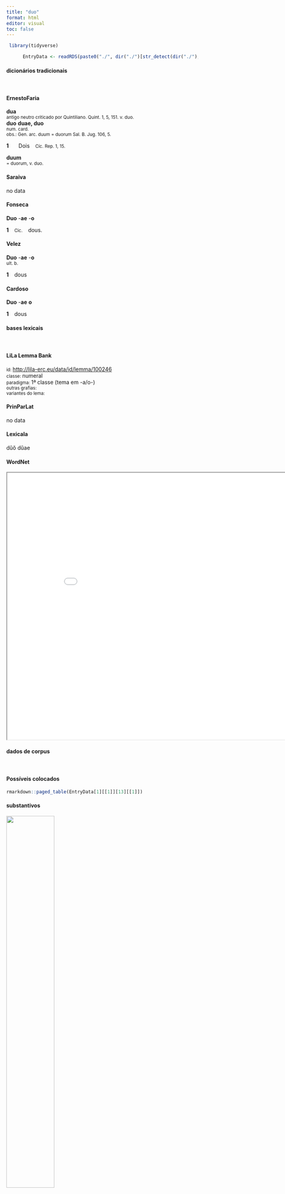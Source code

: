 ```yaml
---
title: "duo"
format: html
editor: visual
toc: false
---
```



```r
 library(tidyverse) 

      EntryData <- readRDS(paste0("./", dir("./")[str_detect(dir("./"), "_xx100-117-111xx_.rds")]))

```


#### dicionários tradicionais

&emsp;




::: panel-tabset

#### ErnestoFaria

<b>dua</b> <br> <small>antigo neutro criticado por Quintiliano. Quint. 1, 5, 151. v. duo.</small> <br> <small></small> 
 <b>duo</b> <b>duae, duo</b> <br> <small>num. card.</small> <br> <small>obs.: Gen. arc. duum = duorum Sal. B. Jug. 106, 5.</small>   <p> <b>1</b> &ensp; <small></small> &ensp; Dois &ensp; <small>Cíc. Rep. 1, 15.</small> </p> 
 <b>duum</b> <br> <small>= duorum, v. duo.</small> <br> <small></small>




#### Saraiva

no data




#### Fonseca

<b>Duo</b> -<b>ae</b> -<b>o</b>   <p> <b>1</b> &ensp; <small>Cic.</small> &ensp; dous. </p>




#### Velez

<b>Duo</b> -<b>ae</b> -<b>o</b> <br> <small>ult. b.</small>   <p> <b>1</b> &ensp; dous </p>




#### Cardoso

<b>Duo</b> -<b>ae</b> <b>o</b>   <p> <b>1</b> &ensp; dous </p>


:::



#### bases lexicais

&emsp;






::: panel-tabset

#### LiLa Lemma Bank

<small> id: </small> <a href=' http://lila-erc.eu/data/id/lemma/100246 ' target="_blank"> http://lila-erc.eu/data/id/lemma/100246 </a> <br>
<small> classe: </small> numeral    <br>
<small> paradigma: </small> 1ª classe (tema em -a/o-) <br>
<small> outras grafias: </small>  <br>
<small> variantes do lema: </small>  <br>





#### PrinParLat

no data




#### Lexicala

dŭŏ 
 dŭae




#### WordNet

<iframe width='900' height='700' src='Media/Tree__xx100-117-111xx__sem_type_lexemes_pt.html'>

</iframe>


:::



#### dados de corpus

&emsp;




::: panel-tabset

#### Possíveis colocados

```r

rmarkdown::paged_table(EntryData[1][[1]][13][[1]])

```


#### substantivos

![](./Media/wordcloud__xx100-117-111xx__BY_collocate_scoreSUBST.webp){width=50% fig-alt='This chart plots collocate by scoreSUBST, for the headword duo here are all the values plotted: collocate: legio; scoreSUBST: 3. collocate: mille; scoreSUBST: 0. collocate: consul; scoreSUBST: 2. collocate: piscis; scoreSUBST: 2. collocate: cohors; scoreSUBST: 2. collocate: praeterea; scoreSUBST: 0. collocate: inter; scoreSUBST: 0. collocate: rex; scoreSUBST: 2. collocate: castra; scoreSUBST: 2. collocate: urbs; scoreSUBST: 2. collocate: pars; scoreSUBST: 2. collocate: aut; scoreSUBST: 0. collocate: hic; scoreSUBST: 0. collocate: cum; scoreSUBST: 0'}




#### adjetivos

![](./Media/wordcloud__xx100-117-111xx__BY_collocate_scoreADJ.webp){width=50% fig-alt='This chart plots collocate by scoreADJ, for the headword duo here are all the values plotted: collocate: legio; scoreADJ: 0. collocate: mille; scoreADJ: 0. collocate: consul; scoreADJ: 0. collocate: piscis; scoreADJ: 0. collocate: cohors; scoreADJ: 0. collocate: praeterea; scoreADJ: 0. collocate: inter; scoreADJ: 0. collocate: rex; scoreADJ: 0. collocate: castra; scoreADJ: 0. collocate: urbs; scoreADJ: 0. collocate: pars; scoreADJ: 0. collocate: aut; scoreADJ: 0. collocate: hic; scoreADJ: 0. collocate: cum; scoreADJ: 0'}




#### verbos

![](./Media/wordcloud__xx100-117-111xx__BY_collocate_scoreVERBO.webp){width=50% fig-alt='This chart plots collocate by scoreVERBO, for the headword duo here are all the values plotted: collocate: legio; scoreVERBO: 0. collocate: mille; scoreVERBO: 0. collocate: consul; scoreVERBO: 0. collocate: piscis; scoreVERBO: 0. collocate: cohors; scoreVERBO: 0. collocate: praeterea; scoreVERBO: 0. collocate: inter; scoreVERBO: 0. collocate: rex; scoreVERBO: 0. collocate: castra; scoreVERBO: 0. collocate: urbs; scoreVERBO: 0. collocate: pars; scoreVERBO: 0. collocate: aut; scoreVERBO: 0. collocate: hic; scoreVERBO: 0. collocate: cum; scoreVERBO: 0'}




#### advérbios

![](./Media/wordcloud__xx100-117-111xx__BY_collocate_scoreADV.webp){width=50% fig-alt='This chart plots collocate by scoreADV, for the headword duo here are all the values plotted: collocate: legio; scoreADV: 0. collocate: mille; scoreADV: 0. collocate: consul; scoreADV: 0. collocate: piscis; scoreADV: 0. collocate: cohors; scoreADV: 0. collocate: praeterea; scoreADV: 2. collocate: inter; scoreADV: 0. collocate: rex; scoreADV: 0. collocate: castra; scoreADV: 0. collocate: urbs; scoreADV: 0. collocate: pars; scoreADV: 0. collocate: aut; scoreADV: 0. collocate: hic; scoreADV: 0. collocate: cum; scoreADV: 0'}




#### preposições e conjunções

![](./Media/wordcloud__xx100-117-111xx__BY_collocate_scoreFUNC.webp){width=50% fig-alt='This chart plots collocate by scoreFUNC, for the headword duo here are all the values plotted: collocate: legio; scoreFUNC: 0. collocate: mille; scoreFUNC: 0. collocate: consul; scoreFUNC: 0. collocate: piscis; scoreFUNC: 0. collocate: cohors; scoreFUNC: 0. collocate: praeterea; scoreFUNC: 0. collocate: inter; scoreFUNC: 20. collocate: rex; scoreFUNC: 0. collocate: castra; scoreFUNC: 0. collocate: urbs; scoreFUNC: 0. collocate: pars; scoreFUNC: 0. collocate: aut; scoreFUNC: 0. collocate: hic; scoreFUNC: 0. collocate: cum; scoreFUNC: 10'}


:::



::: panel-tabset

#### ExemplosTraduzidos

<p> quinque et <b>duos</b> pisces <br> <small> Vulg.Marc.6.38 <br> Cinco e dois peixes. <small> [JDD, de outra edição] </small> </small> </p>
; <p> et <b>duos</b> pisces divisit omnibus <br> <small> Vulg.Marc.6.41 <br> e repartiu os dois peixes entre todos. <small> [JDD] </small> </small> </p>
; <p> cum habeat <b>duo</b> facilis nihil difficilius <br> <small> Cic.Att.4.16.4 <br> embora ele tenha duas pessoas bem dispostas, não há nada mais difícil. <small> [JDD] </small> </small> </p>
; <p> interim proelio equestri inter <b>duas</b> acies contendebatur <br> <small> Caes.Gal.2.9.2 <br> Nesse ínterim, travava-se, em batalha equestre, um combate entre as duas linhas. <small> [JDD] </small> </small> </p>
; <p> si locare voluisses <b>duobus</b> his muneribus liber esses <br> <small> Cic.Att.4.4A.2 <br> Se tivesses querido alugá-los, com estes dois espetáculos terias amortizado a dívida. <small> [JDD, de outra edição] </small> </small> </p>
; <p> sunt praeterea <b>duae</b> breves quasi ἀποσπασμάτια legis agrariae <br> <small> Cic.Att.2.1.3 <br> Além desses, há dois curtos, como que fragmentos da lei agrária. <small> [JDD] </small> </small> </p>
; <p> an quia non condemnaui sententia mea <b>duo</b> consules sum reprehendendus <br> <small> Cic.Dom.9 <br> 9 Por acaso devo ser repreendido porque não condenei com meu parecer os dois cônsules? <small> [JDD] </small> </small> </p>
; <p> exercitus hostium <b>duo</b> unus ab urbe alter a Gallia obstant <br> <small> Sal.Cat.58.6 <br> Dois exércitos dos inimigos, um do lado da cidade, o outro do lado da Gália, nos barram a passagem. <small> [JDD] </small> </small> </p>
; <p> horam unam aut <b>duas</b> eodem loco armatos ut conlocati fuerant retineri magnum fuit <br> <small> Cic.Deiot.19 <br> Foi complicado manter durante uma ou duas horas no mesmo local homens armados como tinham sido colocados? <small> [JDD] </small> </small> </p>
; <p> Quae genus utrumque nosset cum pulcherrime , Legem <b>duabus</b> hanc proposuit partibus : <br> <small> Phaed.3.13 <br> Esta, uma vez que conhecia muito belamente ambos os gêneros, propôs para as duas partes esta lei. <small> [JDD] </small> </small> </p>
; <p> iamque ab eo non longius bidui uia aberant cum <b>duas</b> uenisse legiones missu Caesaris cognoscunt <br> <small> Caes.Gal.6.7.2 <br> e já distavam dele não mais longe que dois dias de marcha, quando ficam sabendo que tinham chegado duas legiões por envio de César. <small> [JDD] </small> </small> </p>
; <p> munitis castris <b>duas</b> ibi legiones reliquit et partem auxiliorum quattuor reliquas legiones in castra maiora reduxit <br> <small> Caes.Gal.1.49.5 <br> Fortificado o acampamento, deixou ali duas legiões e uma parte das tropas auxiliares, as quatro legiões restantes ele reconduziu para o acampamento maior. <small> [JDD] </small> </small> </p>
; <p> et magno impetu grex praecipitatus est in mare ad <b>duo</b> milia et suffocati sunt in mare <br> <small> Vulg.Marc.5.13 <br> e com grande ímpeto a manada precipitou-se no mar e, eram cerca de dois mil, afogaram-se no mar. <small> [JDD] </small> </small> </p>
; <p> propone tibi <b>duos</b> reges et id animo contemplare quod oculis non potes dabis profecto id misericordiae quod iracundiae denegasti <br> <small> Cic.Deiot.40 <br> Propõe-te dois reis e contempla em teu espírito o que não podes com os olhos: com certeza concederás à misericórdia o que negaste à ira. <small> [JDD] </small> </small> </p>
; <p> cum hic in <b>duas</b> partes flumine diuideretur alteram partem eius uici Gallis ad hiemandum concessit alteram uacuam ab his relictam cohortibus attribuit <br> <small> Caes.Gal.3.1.6 <br> Como ele fosse dividido em duas partes por um rio, uma parte desse vilarejo concedeu aos gauleses para passarem o inverno, a outra, deixada vazia por estes, destinou às suas coortes. <small> [JDD] </small> </small> </p>





#### Frequência por autor

![](./Media/barchart__xx100-117-111xx__lemma_BY_author_Frequencies.webp){width=50% fig-alt='This charts plots the frequency of lemma by author_Frequencies. The Caesar subcorpus registers the highest normalized frequency, with the value of 16.24 and an absolute frequency of 43. The Horatius subcorpus follows, with a normalized frequency of 2.66 and an absolute frequency of 3. the subcorpus with the least normalized frequency is Suetonius with the normalized value of 0 and an absolute freqeuncy of 0. here are all the values: subcorpus: Caesar ; normalized frequency: 43 ; absolute frequency: 16.2398972732079. subcorpus: Cicero ; normalized frequency: 103 ; absolute frequency: 6.41648600832274. subcorpus: Horatius ; normalized frequency: 3 ; absolute frequency: 2.6640618062339. subcorpus: Ovidius ; normalized frequency: 9 ; absolute frequency: 15.442690459849. subcorpus: Phaedrus ; normalized frequency: 3 ; absolute frequency: 4.5544253833308. subcorpus: Sallustius ; normalized frequency: 7 ; absolute frequency: 6.49290418328541. subcorpus: Seneca ; normalized frequency: 24 ; absolute frequency: 4.47919971631735. subcorpus: Suetonius ; normalized frequency: 0 ; absolute frequency: 0. subcorpus: Tacitus ; normalized frequency: 3 ; absolute frequency: 10.2986611740474. subcorpus: Vergilius ; normalized frequency: 0 ; absolute frequency: 0. subcorpus: Hieronymus ; normalized frequency: 5 ; absolute frequency: 11.2334306897326'}




#### Frequência por gênero

![](./Media/barchart__xx100-117-111xx__lemma_BY_genre_Frequencies.webp){width=50% fig-alt='This charts plots the frequency of lemma by genre_Frequencies. The Prosa.histórica subcorpus registers the highest normalized frequency, with the value of 12.9 and an absolute frequency of 53. The Poesia.épica subcorpus follows, with a normalized frequency of 0 and an absolute frequency of 0. the subcorpus with the least normalized frequency is Poesia.épica with the normalized value of 0 and an absolute freqeuncy of 0. here are all the values: subcorpus: Prosa.histórica ; normalized frequency: 53 ; absolute frequency: 12.9019693760802. subcorpus: Prosa.filosófica ; normalized frequency: 34 ; absolute frequency: 5.60122567997232. subcorpus: Prosa.oratória ; normalized frequency: 65 ; absolute frequency: 6.24081879542596. subcorpus: Prosa.epistolográfica ; normalized frequency: 25 ; absolute frequency: 6.6244468586873. subcorpus: Poesia.lírica ; normalized frequency: 6 ; absolute frequency: 5.04753091612686. subcorpus: Poesia.didática ; normalized frequency: 9 ; absolute frequency: 7.63423530409704. subcorpus: Poesia.trágica ; normalized frequency: 3 ; absolute frequency: 2.60597637248089. subcorpus: Poesia.épica ; normalized frequency: 0 ; absolute frequency: 0. subcorpus: Prosa.ficcional ; normalized frequency: 5 ; absolute frequency: 11.2334306897326'}




#### Frequência por século

![](./Media/barchart__xx100-117-111xx__lemma_BY_period_Frequencies.webp){width=50% fig-alt='This charts plots the frequency of lemma by period_Frequencies. The IV.d.C. subcorpus registers the highest normalized frequency, with the value of 11.23 and an absolute frequency of 5. The II.d.C. subcorpus follows, with a normalized frequency of 7.85 and an absolute frequency of 3. the subcorpus with the least normalized frequency is I.d.C. with the normalized value of 5.05 and an absolute freqeuncy of 33. here are all the values: subcorpus: I.a.C. ; normalized frequency: 159 ; absolute frequency: 7.40051198510589. subcorpus: I.d.C. ; normalized frequency: 33 ; absolute frequency: 5.04818724185406. subcorpus: II.d.C. ; normalized frequency: 3 ; absolute frequency: 7.85340314136126. subcorpus: IV.d.C. ; normalized frequency: 5 ; absolute frequency: 11.2334306897326'}


:::

